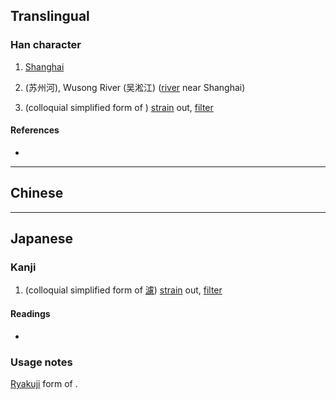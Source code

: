 {{also|滬|濾}}
{{character info/new}}
==Translingual==

===Han character===
{{Han char|rn=85|rad=水|as=04|sn=7|four=|canj=EIS|ids=⿰氵户}}

# [[Shanghai]]
# {{w|Suzhou Creek}} (苏州河), Wusong River (吴淞江) ([[river]] near Shanghai)
# {{lb|ja|Japanese}} (colloquial simplified form of {{lang|ja|[[濾]]}}) [[strain]] out, [[filter]]

====References====
* {{Han ref|kx=0612.121|hdz=31572.060|uh=6CAA|ud=27818}}

----

==Chinese==
{{zh-see|滬}}

----

==Japanese==

===Kanji===
{{ja-kanji|grade=9|rs=水04}}

# (colloquial simplified form of [[濾]]) [[strain]] out, [[filter]]

====Readings====
* {{ja-readings
|goon=ろ
|kanon=りょ
|kun=こ-す}}

===Usage notes===
[[略字|Ryakuji]] form of {{lang|ja|[[濾]]}}.